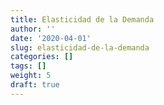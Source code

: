```yaml
---
title: Elasticidad de la Demanda
author: ''
date: '2020-04-01'
slug: elasticidad-de-la-demanda
categories: []
tags: []
weight: 5
draft: true
---
```

